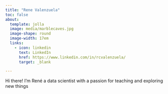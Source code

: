 ```yaml
---
title: "Rene Valenzuela"
toc: false
about:
  template: jolla
  image: media/marblecaves.jpg
  image-shape: round
  image-width: 17em
  links:
    - icon: linkedin
      text: LinkedIn
      href: https://www.linkedin.com/in/rcvalenzuela/
      target: _blank

---
```


Hi there! I'm René a data scientist with a passion for teaching and exploring new things